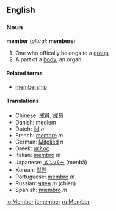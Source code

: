 ==English==

===Noun===
'''member'''  (''plural:'' '''members''')
#One who offically belongs to a [[group]].
#A part of a [[body]], an organ.

====Related terms====
*[[membership]]

====Translations====
*Chinese: [[成員]], [[成员]]
*Danish: medlem
*Dutch: [[lid]] ''n''
*French: [[membre]] ''m''
*German: [[Mitglied]] ''n''
*Greek: [[μέλος]]
*Italian: [[membro]] ''m''
*Japanese: [[メンバー]] (menbā)
*Korean: [[일원]]
*Portuguese: [[membro]] ''m''
*Russian: [[член]] ''m'' (chlen)
*Spanish: [[miembro]] ''m''

[[io:Member]]
[[it:member]]
[[ru:Member]]